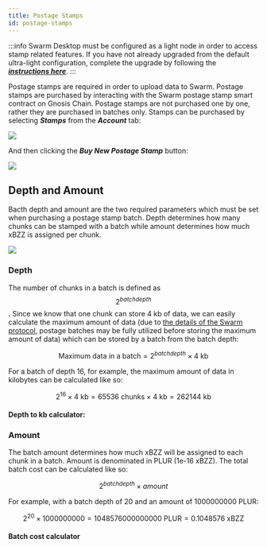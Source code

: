 ```yaml
---
title: Postage Stamps
id: postage-stamps
---
```


:::info
Swarm Desktop must be configured as a light node in order to access stamp related features. If you have not already upgraded from the default ultra-light configuration, complete the upgrade by following the ***[instructions here](/docs/desktop/configuration#upgrading-from-an-ultra-light-to-a-light-node)***.
:::

Postage stamps are required in order to upload data to Swarm. Postage stamps are purchased by interacting with the Swarm postage stamp smart contract on Gnosis Chain. Postage stamps are not purchased one by one, rather they are purchased in batches only. Stamps can be purchased by selecting ***Stamps*** from the ***Account*** tab:

![](/img/stamps1.png)

And then clicking the ***Buy New Postage Stamp*** button:

![](/img/stamps2.png)

## Depth and Amount

Bacth depth and amount are the two required parameters which must be set when purchasing a postage stamp batch. Depth determines how many chunks can be stamped with a batch while amount determines how much xBZZ is assigned per chunk.

![](/img/stamps3.png)

### Depth

The number of chunks in a batch is defined as $$2^{batchdepth}$$. Since we know that one chunk can store 4 kb of data, we can easily calculate the maximum amount of data (due to [the details of the Swarm protocol](/docs/learn/technology/contracts/postage-stamp), postage batches may be fully utilized before storing the maximum amount of data) which can be stored by a batch from the batch depth:

$$
\text{Maximum data in a batch} = 2^{batchdepth} \times \text{4 kb}   
$$

For a batch of depth 16, for example, the maximum amount of data in kilobytes can be calculated like so:

$$
2^{16} \times \text{4 kb} = 65536 \text{ chunks} \times \text{4 kb} = \text{262144 kb}
$$

#### Depth to kb calculator:


<DepthCalc></DepthCalc>

### Amount

The batch amount determines how much xBZZ will be assigned to each chunk in a batch. Amount is denominated in PLUR (1e-16 xBZZ). The total batch cost can be calculated like so:

$$
2^{batchdepth} \times amount
$$

For example, with a batch depth of 20 and an amount of 1000000000 PLUR:


$$
2^{20} \times 1000000000 = 1048576000000000 \text{ PLUR} = 0.1048576 \text{ xBZZ}
$$

#### Batch cost calculator


<BatchCostCalc></BatchCostCalc>